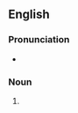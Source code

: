 {{also|phrase books}}

==English==

===Pronunciation===
* {{IPA|/fɹeɪzbʊks/|lang=en}}

===Noun===
{{head|en|noun plural form}}

# {{plural of|phrasebook|lang=en}}